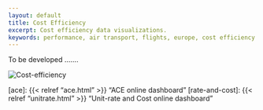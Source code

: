 ```yaml
---
layout: default
title: Cost Efficiency
excerpt: Cost efficiency data visualizations.
keywords: performance, air transport, flights, europe, cost efficiency
---
```

<style type="text/css">
.img-responsive {
    margin: 0 auto;
    max-width: 75%
}

.resp-container {
    position: relative;
    overflow: hidden;
    padding-top: 50.0%;
}

.resp-iframe {
    position: absolute;
    top: 0;
    left: 0;
    width: 100%;
    height: 150%;
    border: 0;
}
</style>

<div class="container">
<div class="row align-items-start">
<div class="col-12 col-md-8">
To be developed ....... 
</div>
<div class="col-6 col-md-4">
<div class="card border-0">
  <img class="card-img-top" src="/images/landing/ectl_cef_th.jpg" alt="Cost-efficiency">
</div></div></div></div>

[ace]: {{< relref "ace.html" >}} "ACE online dashboard"
[rate-and-cost]: {{< relref "unitrate.html" >}} "Unit-rate and Cost online dashboard"